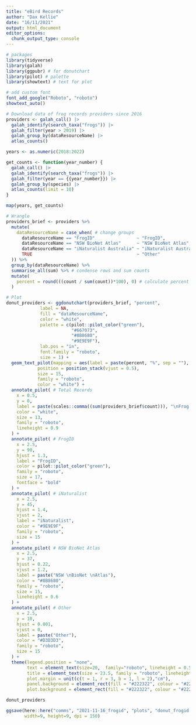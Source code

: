 ```yaml
---
title: "eBird Records"
author: "Dax Kellie"
date: "16/11/2021"
output: html_document
editor_options: 
  chunk_output_type: console
---
```



```r
# packages
library(tidyverse)
library(galah)
library(ggpubr) # for donutchart
library(pilot) # palette
library(showtext) # text for plot
```


```r
# add custom font
font_add_google("Roboto", "roboto")
showtext_auto()
```


```r
# Download data of frog records providers since 2016
providers <- galah_call() |>
  galah_identify(search_taxa("frogs")) |>
  galah_filter(year > 2019) |>
  galah_group_by(dataResourceName) |>
  atlas_counts()
```

```r
years <- as.numeric(2018:2022)

get_counts <- function(year_number) {
  galah_call() |>
  galah_identify(search_taxa("frogs")) |>
  galah_filter(year == {{year_number}}) |>
  galah_group_by(species) |>
  atlas_counts(limit = 10)
}

map(years, get_counts)
```



```r
# Wrangle
providers_brief <- providers %>%
  mutate(
    dataResourceName = case_when( # change groups
      dataResourceName == "FrogID"                ~ "FrogID",
      dataResourceName == "NSW BioNet Atlas"      ~ "NSW BioNet Atlas",
      dataResourceName == "iNaturalist Australia" ~ "iNaturalist Australia",
      TRUE                                        ~ "Other"
  )) %>%
  group_by(dataResourceName) %>%
  summarise_all(sum) %>% # condense rows and sum counts
  mutate(
    percent = round(((count / sum(count))*100), 0) # calculate percent
  )
```


```r
# Plot
donut_providers <- ggdonutchart(providers_brief, "percent", 
             label = NA, 
             fill = "dataResourceName", 
             color = "white",
             palette = c(pilot::pilot_color("green"),
                         "#667073",
                         "#8B8680",
                         "#9E9E9F"),
             lab.pos = "in",
             font.family = "roboto",
             size = 1) +
  geom_text_pilot(mapping = aes(label = paste(percent, "%", sep = ""), fontface = "bold"),
            position = position_stack(vjust = 0.5),
            size = 15,
            family = "roboto",
            color = "white") +
  annotate_pilot( # Total Records
    x = 0.5,
    y = 0,
    label = paste(scales::comma((sum(providers_brief$count))), "\nFrog Records \nsince 2020"),
    color = "white",
    size = 13,
    family = "roboto",
    lineheight = 0.9
  ) +
  annotate_pilot( # FrogID
    x = 2.5,
    y = 90,
    hjust = 1.3,
    label = "FrogID",
    color = pilot::pilot_color("green"),
    family = "roboto",
    size = 17,
    fontface = "bold"
  ) +
  annotate_pilot( # iNaturalist
    x = 2.5,
    y = 45,
    hjust = 1.4,
    vjust = 2,
    label = "iNaturalist",
    color = "#9E9E9F",
    family = "roboto",
    size = 15
  ) +
  annotate_pilot( # NSW BioNet Atlas
    x = 2.5,
    y = 37,
    hjust = 0.22,
    vjust = 1.2,
    label = paste("NSW \nBioNet \nAtlas"),
    color = "#8B8680",
    family = "roboto",
    size = 15,
    lineheight = 0.6
  ) +
  annotate_pilot( # Other
    x = 2.5,
    y = 10,
    hjust = 0.001,
    vjust = 0,
    label = paste("Other"),
    color = "#D3D3D3",
    family = "roboto",
    size = 15
  ) +
  theme(legend.position = "none",
        text = element_text(size=20,  family="roboto", lineheight = 0.5),
        title = element_text(size = 23.5, family = "roboto", lineheight = 0.5),
        plot.margin = unit(c(t = 1, r = 3, b = 1, l = 2),"cm"),
        panel.background = element_rect(fill = "#222322", colour = "#222322"),
        plot.background = element_rect(fill = "#222322", colour = "#222322"))

donut_providers
```


```r
ggsave(here::here("comms", "2021-11-16_frogid", "plots", "donut_frogid.tiff"),
       width=9, height=9, dpi = 150)
```

